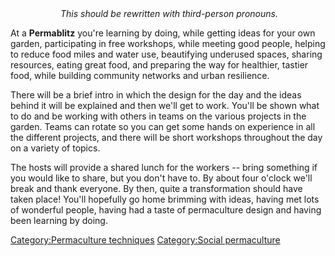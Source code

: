 ::''This should be rewritten with third-person pronouns.''

At a '''Permablitz''' you're learning by doing, while getting ideas for your own garden, participating in free workshops, while meeting good people, helping to reduce food miles and water use, beautifying underused spaces, sharing resources, eating great food, and preparing the way for healthier, tastier food, while building community networks and urban resilience.

There will be a brief intro in which the design for the day and the ideas behind it will be explained and then we'll get to work. You'll be shown what to do and be working with others in teams on the various projects in the garden. Teams can rotate so you can get some hands on experience in all the different projects, and there will be short workshops throughout the day on a variety of topics.

The hosts will provide a shared lunch for the workers -- bring something if you would like to share, but you don't have to. By about four o'clock we'll break and thank everyone. By then, quite a transformation should have taken place! You'll hopefully go home brimming with ideas, having met lots of wonderful people, having had a taste of permaculture design and having been learning by doing.

{{attrib pawa|community/permablitz|Permablitz with your Local Group}}

[[Category:Permaculture techniques]]
[[Category:Social permaculture]]